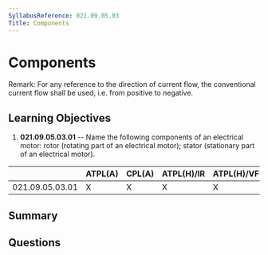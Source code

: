 ```yaml
---
SyllabusReference: 021.09.05.03
Title: Components
---
```


# Components

Remark: For any reference to the direction of current flow, the conventional
current flow shall be used, i.e. from positive to negative.

## Learning Objectives

1. **021.09.05.03.01** -- Name the following components of an electrical motor:
   rotor (rotating part of an electrical motor); stator (stationary part of an
   electrical motor).

|                 | ATPL(A) | CPL(A) | ATPL(H)/IR | ATPL(H)/VFR | CPL(H) | IR  | CBIR(A) |
| --------------- | ------- | ------ | ---------- | ----------- | ------ | --- | ------- |
| 021.09.05.03.01 | X       | X      | X          | X           | X      |     |         |

## Summary

## Questions

